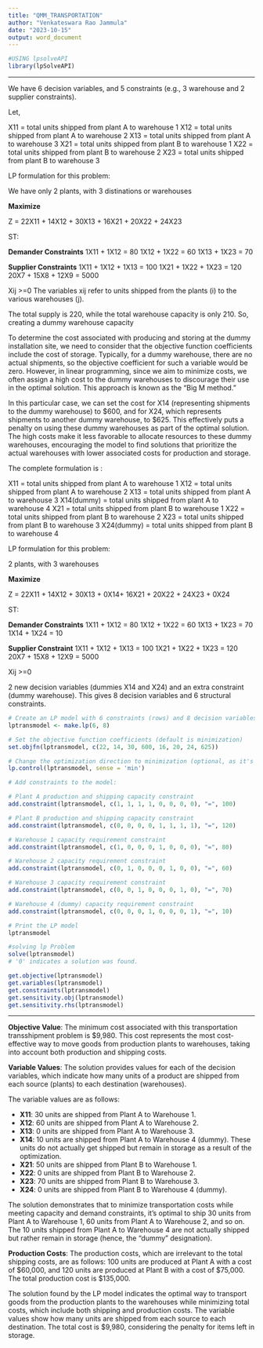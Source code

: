 ---
title: "QMM_TRANSPORTATION"
author: "Venkateswara Rao Jammula"
date: "2023-10-15"
output: word_document
---
```{R}
#USING lpsolveAPI
library(lpSolveAPI)
```

***
We have 6 decision variables, and 5 constraints (e.g., 3 warehouse and 2 supplier constraints).

Let,

X11 = total units shipped from plant A to warehouse 1
X12 = total units shipped from plant A to warehouse 2
X13 = total units shipped from plant A to warehouse 3
X21 = total units shipped from plant B to warehouse 1 
X22 = total units shipped from plant B to warehouse 2
X23 = total units shipped from plant B to warehouse 3

LP formulation for this problem:

We have only 2 plants, with 3 distinations or warehouses

**Maximize**

Z = 22X11 + 14X12 + 30X13 + 16X21 + 20X22 + 24X23

ST:

**Demander Constraints**
1X11 + 1X12 = 80
1X12 + 1X22 = 60
1X13 + 1X23 = 70

**Supplier Constraints**
1X11 + 1X12 + 1X13 = 100
1X21 + 1X22 + 1X23 = 120
20X7 + 15X8 + 12X9 = 5000

Xij >=0
The variables xij refer to units shipped from the plants (i) to the various warehouses (j).

The total supply is 220, while the total warehouse capacity is only 210. So, creating  a dummy warehouse capacity 

To determine the cost associated with producing and storing at the dummy installation site, we need to consider that the objective function coefficients include the cost of storage. Typically, for a dummy warehouse, there are no actual shipments, so the objective coefficient for such a variable would be zero. However, in linear programming, since we aim to minimize costs, we often assign a high cost to the dummy warehouses to discourage their use in the optimal solution. This approach is known as the "Big M method."

In this particular case, we can set the cost for X14 (representing shipments to the dummy warehouse) to $600, and for X24, which represents shipments to another dummy warehouse, to $625. This effectively puts a penalty on using these dummy warehouses as part of the optimal solution. The high costs make it less favorable to allocate resources to these dummy warehouses, encouraging the model to find solutions that prioritize the actual warehouses with lower associated costs for production and storage.

The complete formulation is :

X11        = total units shipped from plant A to warehouse 1
X12        = total units shipped from plant A to warehouse 2
X13        = total units shipped from plant A to warehouse 3
X14(dummy) = total units shipped from plant A to warehouse 4 
X21        = total units shipped from plant B to warehouse 1 
X22        = total units shipped from plant B to warehouse 2
X23        = total units shipped from plant B to warehouse 3
X24(dummy) = total units shipped from plant B to warehouse 4 

LP formulation for this problem:

2 plants, with 3 warehouses

**Maximize**

Z = 22X11 + 14X12 + 30X13 + 0X14+ 16X21 + 20X22 + 24X23 + 0X24

ST:

**Demander Constraints**
1X11 + 1X12 = 80
1X12 + 1X22 = 60
1X13 + 1X23 = 70
1X14 + 1X24 = 10 
                            
**Supplier Constraint**
1X11 + 1X12 + 1X13 = 100
1X21 + 1X22 + 1X23 = 120
20X7 + 15X8 + 12X9 = 5000

Xij >=0

         
2 new decision variables (dummies X14 and X24) and an extra constraint (dummy warehouse).
This gives 8 decision variables and 6 structural constraints.

```{r}
# Create an LP model with 6 constraints (rows) and 8 decision variables (columns)
lptransmodel <- make.lp(6, 8)

# Set the objective function coefficients (default is minimization)
set.objfn(lptransmodel, c(22, 14, 30, 600, 16, 20, 24, 625))

# Change the optimization direction to minimization (optional, as it's already the default)
lp.control(lptransmodel, sense = 'min')

# Add constraints to the model:

# Plant A production and shipping capacity constraint
add.constraint(lptransmodel, c(1, 1, 1, 1, 0, 0, 0, 0), "=", 100)

# Plant B production and shipping capacity constraint
add.constraint(lptransmodel, c(0, 0, 0, 0, 1, 1, 1, 1), "=", 120)

# Warehouse 1 capacity requirement constraint
add.constraint(lptransmodel, c(1, 0, 0, 0, 1, 0, 0, 0), "=", 80)

# Warehouse 2 capacity requirement constraint
add.constraint(lptransmodel, c(0, 1, 0, 0, 0, 1, 0, 0), "=", 60)

# Warehouse 3 capacity requirement constraint
add.constraint(lptransmodel, c(0, 0, 1, 0, 0, 0, 1, 0), "=", 70)

# Warehouse 4 (dummy) capacity requirement constraint
add.constraint(lptransmodel, c(0, 0, 0, 1, 0, 0, 0, 1), "=", 10)

# Print the LP model
lptransmodel

```

```{r}
#solving lp Problem
solve(lptransmodel)
# '0' indicates a solution was found.
```

```{r}
get.objective(lptransmodel)
get.variables(lptransmodel)
get.constraints(lptransmodel)
get.sensitivity.obj(lptransmodel)
get.sensitivity.rhs(lptransmodel)
```
***


**Objective Value**: The minimum cost associated with this transportation transshipment problem is $9,980. This cost represents the most cost-effective way to move goods from production plants to warehouses, taking into account both production and shipping costs.

**Variable Values**: The solution provides values for each of the decision variables, which indicate how many units of a product are shipped from each source (plants) to each destination (warehouses). 

The variable values are as follows:

- **X11**: 30 units are shipped from Plant A to Warehouse 1.
- **X12**: 60 units are shipped from Plant A to Warehouse 2.
- **X13**: 0 units are shipped from Plant A to Warehouse 3.
- **X14**: 10 units are shipped from Plant A to Warehouse 4 (dummy). These units do not actually get shipped but remain in storage as a result of the optimization.
- **X21**: 50 units are shipped from Plant B to Warehouse 1.
- **X22**: 0 units are shipped from Plant B to Warehouse 2.
- **X23**: 70 units are shipped from Plant B to Warehouse 3.
- **X24**: 0 units are shipped from Plant B to Warehouse 4 (dummy).

The solution demonstrates that to minimize transportation costs while meeting capacity and demand constraints, it's optimal to ship 30 units from Plant A to Warehouse 1, 60 units from Plant A to Warehouse 2, and so on. The 10 units shipped from Plant A to Warehouse 4 are not actually shipped but rather remain in storage (hence, the "dummy" designation). 

**Production Costs**: The production costs, which are irrelevant to the total shipping costs, are as follows: 100 units are produced at Plant A with a cost of $60,000, and 120 units are produced at Plant B with a cost of $75,000. The total production cost is $135,000.

The solution found by the LP model indicates the optimal way to transport goods from the production plants to the warehouses while minimizing total costs, which include both shipping and production costs. The variable values show how many units are shipped from each source to each destination. The total cost is $9,980, considering the penalty for items left in storage.
























